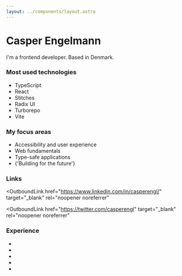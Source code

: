 ```yaml
---
layout: ../components/layout.astro
---
```



# Casper Engelmann

I'm a frontend developer. Based in Denmark.

### Most used technologies

- <OutboundLink href="https://www.typescriptlang.org/">TypeScript</OutboundLink>
- <OutboundLink href="https://reactjs.org/">React</OutboundLink>
- <OutboundLink href="https://stitches.dev/">Stitches</OutboundLink>
- <OutboundLink href="https://www.radix-ui.com/">Radix UI</OutboundLink>
- <OutboundLink href="https://turborepo.org/">Turborepo</OutboundLink>
- <OutboundLink href="https://vitejs.dev/">Vite</OutboundLink>

### My focus areas

- Accessibility and user experience
- Web fundamentals
- Type-safe applications
- <OutboundLink href="https://frontendmastery.com/posts/building-future-facing-frontend-architectures/">
    {'Building for the future'}
  </OutboundLink>

### Links

<div class="flex flex-wrap gap-2">
<OutboundLink
  href="https://github.com/casperengl/"
  target="_blank"
  rel="noopener noreferrer"
>
  <GithubIcon class="h-10 w-10" />
</OutboundLink>

<OutboundLink
  href="https://www.linkedin.com/in/casperengl/"
  target="_blank"
  rel="noopener noreferrer"
>
  <LinkedInIcon class="h-10 w-10" />
</OutboundLink>

<OutboundLink
  href="https://twitter.com/casperengl"
  target="_blank"
  rel="noopener noreferrer"
>
  <TwitterIcon class="h-10 w-10" />
</OutboundLink>
</div>

### Experience

- <Experience
    company="Miinto"
    role="Senior Frontend developer"
    startDate="2022-03"
    endDate="2022-10"
    link="https://www.miinto-group.com/"
  />
- <Experience
    company="Adapt"
    role="Frontend Developer"
    startDate="2020-09"
    endDate="2022-03"
    link="https://adaptagency.com/"
  />
- <Experience
    company="Devant"
    role="Self-employed"
    startDate="2019-11"
    endDate="2020-05"
  />
- <Experience
    company="Designheroes"
    role="Fullstack developer"
    startDate="2019-04"
    endDate="2019-11"
    link="https://www.designheroes.dk/"
  />
- <Experience
    company="Web-Koncept"
    role="Student Developer"
    startDate="2017-05"
    endDate="2019-04"
    link="https://web-koncept.dk/"
  />
